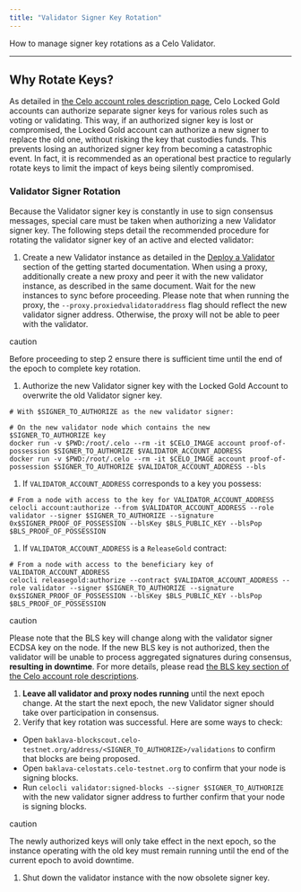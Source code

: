 ```yaml
---
title: "Validator Signer Key Rotation"
---
```


How to manage signer key rotations as a Celo Validator.

---

## Why Rotate Keys?[](#why-rotate-keys "Direct link to heading")

As detailed in [the Celo account roles description page](/validator/key-management/detailed), Celo Locked Gold accounts can authorize separate signer keys for various roles such as voting or validating. This way, if an authorized signer key is lost or compromised, the Locked Gold account can authorize a new signer to replace the old one, without risking the key that custodies funds. This prevents losing an authorized signer key from becoming a catastrophic event. In fact, it is recommended as an operational best practice to regularly rotate keys to limit the impact of keys being silently compromised.

### Validator Signer Rotation[](#validator-signer-rotation "Direct link to heading")

Because the Validator signer key is constantly in use to sign consensus messages, special care must be taken when authorizing a new Validator signer key. The following steps detail the recommended procedure for rotating the validator signer key of an active and elected validator:

1. Create a new Validator instance as detailed in the [Deploy a Validator](/validator/run/mainnet#deploy-a-validator-machine) section of the getting started documentation. When using a proxy, additionally create a new proxy and peer it with the new validator instance, as described in the same document. Wait for the new instances to sync before proceeding. Please note that when running the proxy, the `--proxy.proxiedvalidatoraddress` flag should reflect the new validator signer address. Otherwise, the proxy will not be able to peer with the validator.

caution

Before proceeding to step 2 ensure there is sufficient time until the end of the epoch to complete key rotation.

1. Authorize the new Validator signer key with the Locked Gold Account to overwrite the old Validator signer key.

```
# With $SIGNER_TO_AUTHORIZE as the new validator signer:

# On the new validator node which contains the new $SIGNER_TO_AUTHORIZE key
docker run -v $PWD:/root/.celo --rm -it $CELO_IMAGE account proof-of-possession $SIGNER_TO_AUTHORIZE $VALIDATOR_ACCOUNT_ADDRESS
docker run -v $PWD:/root/.celo --rm -it $CELO_IMAGE account proof-of-possession $SIGNER_TO_AUTHORIZE $VALIDATOR_ACCOUNT_ADDRESS --bls

```

1. If `VALIDATOR_ACCOUNT_ADDRESS` corresponds to a key you possess:

```
# From a node with access to the key for VALIDATOR_ACCOUNT_ADDRESS
celocli account:authorize --from $VALIDATOR_ACCOUNT_ADDRESS --role validator --signer $SIGNER_TO_AUTHORIZE --signature 0x$SIGNER_PROOF_OF_POSSESSION --blsKey $BLS_PUBLIC_KEY --blsPop $BLS_PROOF_OF_POSSESSION

```

1. If `VALIDATOR_ACCOUNT_ADDRESS` is a `ReleaseGold` contract:

```
# From a node with access to the beneficiary key of VALIDATOR_ACCOUNT_ADDRESS
celocli releasegold:authorize --contract $VALIDATOR_ACCOUNT_ADDRESS --role validator --signer $SIGNER_TO_AUTHORIZE --signature 0x$SIGNER_PROOF_OF_POSSESSION --blsKey $BLS_PUBLIC_KEY --blsPop $BLS_PROOF_OF_POSSESSION

```

caution

Please note that the BLS key will change along with the validator signer ECDSA key on the node. If the new BLS key is not authorized, then the validator will be unable to process aggregated signatures during consensus, **resulting in downtime**. For more details, please read [the BLS key section of the Celo account role descriptions](/validator/key-management/detailed#authorized-validator-bls-signers).

1. **Leave all validator and proxy nodes running** until the next epoch change. At the start the next epoch, the new Validator signer should take over participation in consensus.
2. Verify that key rotation was successful. Here are some ways to check:
* Open `baklava-blockscout.celo-testnet.org/address/<SIGNER_TO_AUTHORIZE>/validations` to confirm that blocks are being proposed.
* Open `baklava-celostats.celo-testnet.org` to confirm that your node is signing blocks.
* Run `celocli validator:signed-blocks --signer $SIGNER_TO_AUTHORIZE` with the new validator signer address to further confirm that your node is signing blocks.

caution

The newly authorized keys will only take effect in the next epoch, so the instance operating with the old key must remain running until the end of the current epoch to avoid downtime.

1. Shut down the validator instance with the now obsolete signer key.